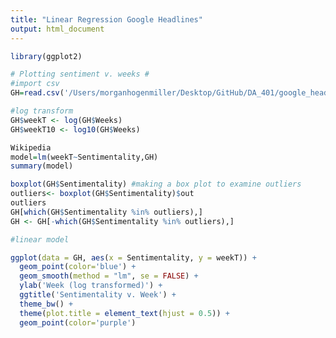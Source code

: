 ```yaml
---
title: "Linear Regression Google Headlines"
output: html_document
---
```


```r
library(ggplot2)

# Plotting sentiment v. weeks #
#import csv
GH=read.csv('/Users/morganhogenmiller/Desktop/GitHub/DA_401/google_headlines.csv')

#log transform 
GH$weekT <- log(GH$Weeks)
GH$weekT10 <- log10(GH$Weeks)

Wikipedia
model=lm(weekT~Sentimentality,GH)
summary(model)

boxplot(GH$Sentimentality) #making a box plot to examine outliers
outliers<- boxplot(GH$Sentimentality)$out
outliers
GH[which(GH$Sentimentality %in% outliers),]
GH <- GH[-which(GH$Sentimentality %in% outliers),]

#linear model
```

```r
ggplot(data = GH, aes(x = Sentimentality, y = weekT)) + 
  geom_point(color='blue') +
  geom_smooth(method = "lm", se = FALSE) +
  ylab('Week (log transformed)') + 
  ggtitle('Sentimentality v. Week') +
  theme_bw() + 
  theme(plot.title = element_text(hjust = 0.5)) +
  geom_point(color='purple')
  
```
